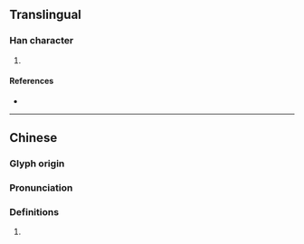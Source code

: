 {{character info/new}}
==Translingual==

===Han character===
{{Han char|rn=96|rad=玉|as=10|sn=15|four=|canj=EUMGI|ids=⿱流玉}}

# {{defn|Han|sort=玉10}}

====References====
* {{Han ref|kx=0739.120|dkj=21160|dj=1149.170|hdz=21133.010|uh=746C|ud=29804}}

----

==Chinese==
{{zh-forms}}

===Glyph origin===
{{Han etym}}

===Pronunciation===
{{zh-pron
|m=liú
|mc=y
|oc=y
|cat=
}}

===Definitions===
{{zh-hanzi}}

# {{rfdef|zh}}